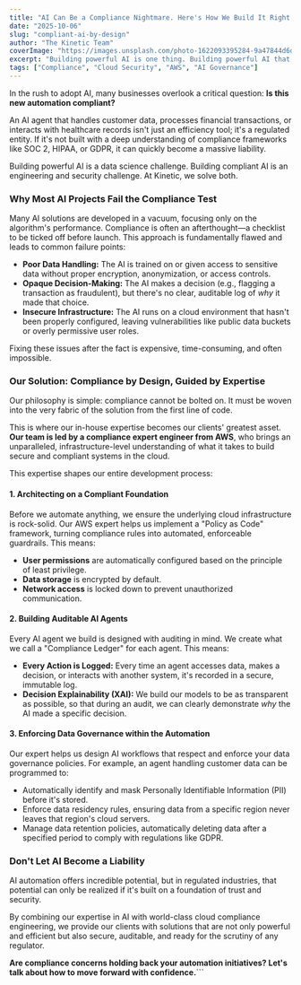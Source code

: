 ```yaml
---
title: "AI Can Be a Compliance Nightmare. Here's How We Build It Right."
date: "2025-10-06"
slug: "compliant-ai-by-design"
author: "The Kinetic Team"
coverImage: "https://images.unsplash.com/photo-1622093395284-9a47844d6d72?q=80&w=1170&auto=format&fit=crop&ixlib=rb-4.1.0&ixid=M3wxMjA3fDB8MHxwaG90by1wYWdlfHx8fGVufDB8fHx8fA%3D%3D"
excerpt: "Building powerful AI is one thing. Building powerful AI that meets strict regulatory standards is another. Discover our expert-led approach to engineering automation that is compliant by design."
tags: ["Compliance", "Cloud Security", "AWS", "AI Governance"]
---
```


In the rush to adopt AI, many businesses overlook a critical question: **Is this new automation compliant?**

An AI agent that handles customer data, processes financial transactions, or interacts with healthcare records isn't just an efficiency tool; it's a regulated entity. If it's not built with a deep understanding of compliance frameworks like SOC 2, HIPAA, or GDPR, it can quickly become a massive liability.

Building powerful AI is a data science challenge. Building compliant AI is an engineering and security challenge. At Kinetic, we solve both.

### Why Most AI Projects Fail the Compliance Test

Many AI solutions are developed in a vacuum, focusing only on the algorithm's performance. Compliance is often an afterthought—a checklist to be ticked off before launch. This approach is fundamentally flawed and leads to common failure points:

- **Poor Data Handling:** The AI is trained on or given access to sensitive data without proper encryption, anonymization, or access controls.
- **Opaque Decision-Making:** The AI makes a decision (e.g., flagging a transaction as fraudulent), but there's no clear, auditable log of _why_ it made that choice.
- **Insecure Infrastructure:** The AI runs on a cloud environment that hasn't been properly configured, leaving vulnerabilities like public data buckets or overly permissive user roles.

Fixing these issues after the fact is expensive, time-consuming, and often impossible.

### Our Solution: Compliance by Design, Guided by Expertise

Our philosophy is simple: compliance cannot be bolted on. It must be woven into the very fabric of the solution from the first line of code.

This is where our in-house expertise becomes our clients' greatest asset. **Our team is led by a compliance expert engineer from AWS**, who brings an unparalleled, infrastructure-level understanding of what it takes to build secure and compliant systems in the cloud.

This expertise shapes our entire development process:

#### 1. Architecting on a Compliant Foundation

Before we automate anything, we ensure the underlying cloud infrastructure is rock-solid. Our AWS expert helps us implement a "Policy as Code" framework, turning compliance rules into automated, enforceable guardrails. This means:

- **User permissions** are automatically configured based on the principle of least privilege.
- **Data storage** is encrypted by default.
- **Network access** is locked down to prevent unauthorized communication.

#### 2. Building Auditable AI Agents

Every AI agent we build is designed with auditing in mind. We create what we call a "Compliance Ledger" for each agent. This means:

- **Every Action is Logged:** Every time an agent accesses data, makes a decision, or interacts with another system, it's recorded in a secure, immutable log.
- **Decision Explainability (XAI):** We build our models to be as transparent as possible, so that during an audit, we can clearly demonstrate _why_ the AI made a specific decision.

#### 3. Enforcing Data Governance within the Automation

Our expert helps us design AI workflows that respect and enforce your data governance policies. For example, an agent handling customer data can be programmed to:

- Automatically identify and mask Personally Identifiable Information (PII) before it's stored.
- Enforce data residency rules, ensuring data from a specific region never leaves that region's cloud servers.
- Manage data retention policies, automatically deleting data after a specified period to comply with regulations like GDPR.

### Don't Let AI Become a Liability

AI automation offers incredible potential, but in regulated industries, that potential can only be realized if it's built on a foundation of trust and security.

By combining our expertise in AI with world-class cloud compliance engineering, we provide our clients with solutions that are not only powerful and efficient but also secure, auditable, and ready for the scrutiny of any regulator.

**Are compliance concerns holding back your automation initiatives? Let's talk about how to move forward with confidence.**```
